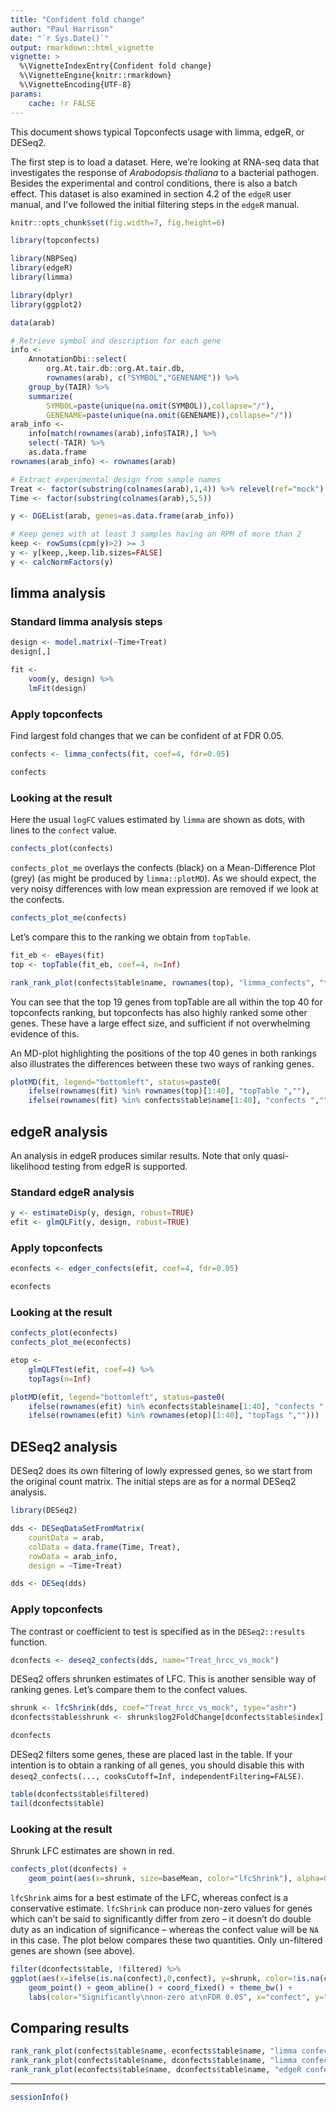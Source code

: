 ```yaml
---
title: "Confident fold change"
author: "Paul Harrison"
date: "`r Sys.Date()`"
output: rmarkdown::html_vignette
vignette: >
  %\VignetteIndexEntry{Confident fold change}
  %\VignetteEngine{knitr::rmarkdown}
  %\VignetteEncoding{UTF-8}
params:
    cache: !r FALSE
---
```


<style>
.contents h2 { margin-top: 2em }
</style>

This document shows typical Topconfects usage with limma, edgeR, or DESeq2.

The first step is to load a dataset. Here, we're looking at RNA-seq data that investigates the response of *Arabodopsis thaliana* to a bacterial pathogen. Besides the experimental and control conditions, there is also a batch effect. This dataset is also examined in section 4.2 of the `edgeR` user manual, and I've followed the initial filtering steps in the `edgeR` manual.

```r
knitr::opts_chunk$set(fig.width=7, fig.height=6)
```


```r
library(topconfects)

library(NBPSeq)
library(edgeR)
library(limma)

library(dplyr)
library(ggplot2)

data(arab)

# Retrieve symbol and description for each gene
info <- 
    AnnotationDbi::select(
        org.At.tair.db::org.At.tair.db, 
        rownames(arab), c("SYMBOL","GENENAME")) %>%
    group_by(TAIR) %>% 
    summarize(
        SYMBOL=paste(unique(na.omit(SYMBOL)),collapse="/"), 
        GENENAME=paste(unique(na.omit(GENENAME)),collapse="/"))
arab_info <- 
    info[match(rownames(arab),info$TAIR),] %>% 
    select(-TAIR) %>%
    as.data.frame
rownames(arab_info) <- rownames(arab)

# Extract experimental design from sample names
Treat <- factor(substring(colnames(arab),1,4)) %>% relevel(ref="mock")
Time <- factor(substring(colnames(arab),5,5))

y <- DGEList(arab, genes=as.data.frame(arab_info))

# Keep genes with at least 3 samples having an RPM of more than 2
keep <- rowSums(cpm(y)>2) >= 3
y <- y[keep,,keep.lib.sizes=FALSE]
y <- calcNormFactors(y)
```


## limma analysis

### Standard limma analysis steps

```r
design <- model.matrix(~Time+Treat)
design[,]

fit <-
    voom(y, design) %>%
    lmFit(design)
```

### Apply topconfects

Find largest fold changes that we can be confident of at FDR 0.05.

```r
confects <- limma_confects(fit, coef=4, fdr=0.05)

confects
```


### Looking at the result

Here the usual `logFC` values estimated by `limma` are shown as dots, with lines to the `confect` value.

```r
confects_plot(confects)
```

`confects_plot_me` overlays the confects (black) on a Mean-Difference Plot (grey) (as might be produced by `limma::plotMD`). As we should expect, the very noisy differences with low mean expression are removed if we look at the confects.

```r
confects_plot_me(confects)
```

Let's compare this to the ranking we obtain from `topTable`.

```r
fit_eb <- eBayes(fit)
top <- topTable(fit_eb, coef=4, n=Inf)

rank_rank_plot(confects$table$name, rownames(top), "limma_confects", "topTable")
```

You can see that the top 19 genes from topTable are all within the top 40 for topconfects ranking, but topconfects has also highly ranked some other genes. These have a large effect size, and sufficient if not overwhelming evidence of this.

An MD-plot highlighting the positions of the top 40 genes in both rankings also illustrates the differences between these two ways of ranking genes.

```r
plotMD(fit, legend="bottomleft", status=paste0(
    ifelse(rownames(fit) %in% rownames(top)[1:40], "topTable ",""),
    ifelse(rownames(fit) %in% confects$table$name[1:40], "confects ","")))
```


## edgeR analysis

An analysis in edgeR produces similar results. Note that only quasi-likelihood testing from edgeR is supported.

### Standard edgeR analysis

```r
y <- estimateDisp(y, design, robust=TRUE)
efit <- glmQLFit(y, design, robust=TRUE)
```

### Apply topconfects

```r
econfects <- edger_confects(efit, coef=4, fdr=0.05)

econfects
```


### Looking at the result

```r
confects_plot(econfects)
confects_plot_me(econfects)
```

```r
etop <-
    glmQLFTest(efit, coef=4) %>%
    topTags(n=Inf)

plotMD(efit, legend="bottomleft", status=paste0(
    ifelse(rownames(efit) %in% econfects$table$name[1:40], "confects ", ""),
    ifelse(rownames(efit) %in% rownames(etop)[1:40], "topTags ","")))
```


## DESeq2 analysis

DESeq2 does its own filtering of lowly expressed genes, so we start from the original count matrix. The initial steps are as for a normal DESeq2 analysis.

```r
library(DESeq2)

dds <- DESeqDataSetFromMatrix(
    countData = arab,
    colData = data.frame(Time, Treat),
    rowData = arab_info,
    design = ~Time+Treat)

dds <- DESeq(dds)
```

### Apply topconfects

The contrast or coefficient to test is specified as in the `DESeq2::results` function.

```r
dconfects <- deseq2_confects(dds, name="Treat_hrcc_vs_mock")
```

DESeq2 offers shrunken estimates of LFC. This is another sensible way of ranking genes. Let's compare them to the confect values.

```r
shrunk <- lfcShrink(dds, coef="Treat_hrcc_vs_mock", type="ashr")
dconfects$table$shrunk <- shrunk$log2FoldChange[dconfects$table$index]

dconfects
```

DESeq2 filters some genes, these are placed last in the table. If your intention is to obtain a ranking of all genes, you should disable this with `deseq2_confects(..., cooksCutoff=Inf, independentFiltering=FALSE)`.

```r
table(dconfects$table$filtered)
tail(dconfects$table)
```

### Looking at the result

Shrunk LFC estimates are shown in red.

```r
confects_plot(dconfects) + 
    geom_point(aes(x=shrunk, size=baseMean, color="lfcShrink"), alpha=0.75)
```

`lfcShrink` aims for a best estimate of the LFC, whereas confect is a conservative estimate. `lfcShrink` can produce non-zero values for genes which can't be said to significantly differ from zero -- it doesn't do double duty as an indication of significance -- whereas the confect value will be `NA` in this case. The plot below compares these two quantities. Only un-filtered genes are shown (see above).

```r
filter(dconfects$table, !filtered) %>%
ggplot(aes(x=ifelse(is.na(confect),0,confect), y=shrunk, color=!is.na(confect))) +
    geom_point() + geom_abline() + coord_fixed() + theme_bw() +
    labs(color="Significantly\nnon-zero at\nFDR 0.05", x="confect", y="lfcShrink using ashr")
```

## Comparing results

```r
rank_rank_plot(confects$table$name, econfects$table$name, "limma confects", "edgeR confects")
rank_rank_plot(confects$table$name, dconfects$table$name, "limma confects", "DESeq2 confects")
rank_rank_plot(econfects$table$name, dconfects$table$name, "edgeR confects", "DESeq2 confects")
```

---

```r
sessionInfo()
```


